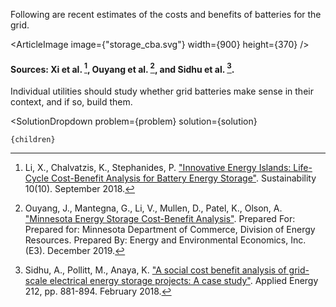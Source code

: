 


Following are recent estimates of the costs and benefits of batteries for the grid.

<ArticleImage image={"storage_cba.svg"} width={900} height={370} />
#### Sources: Xi et al. [^"15"], Ouyang et al. [^"17"], and Sidhu et al. [^"21"].

Individual utilities should study whether grid batteries make sense in their context, and if so, build them.

[^"15"]: Li, X., Chalvatzis, K., Stephanides, P. ["Innovative Energy Islands: Life-Cycle Cost-Benefit Analysis for Battery Energy Storage"](https://www.mdpi.com/2071-1050/10/10/3371). Sustainability 10(10). September 2018.

[^"17"]: Ouyang, J., Mantegna, G., Li, V., Mullen, D., Patel, K., Olson, A. ["Minnesota Energy Storage Cost-Benefit Analysis"](https://mn.gov/commerce/policy-data-reports/energy-data-reports/?id=17-415938). Prepared For: Prepared for: Minnesota Department of Commerce, Division of Energy Resources. Prepared By: Energy and Environmental Economics, Inc. (E3). December 2019.

[^"21"]: Sidhu, A., Pollitt, M., Anaya, K. ["A social cost benefit analysis of grid-scale electrical energy storage projects: A case study"](https://www.sciencedirect.com/science/article/pii/S0306261917318068). Applied Energy 212, pp. 881-894. February 2018.

  <SolutionDropdown 
    problem={problem} 
    solution={solution}
  >
    {children}
  </SolutionDropdown>